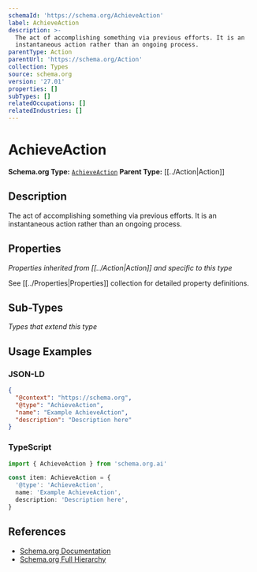 ```yaml
---
schemaId: 'https://schema.org/AchieveAction'
label: AchieveAction
description: >-
  The act of accomplishing something via previous efforts. It is an
  instantaneous action rather than an ongoing process.
parentType: Action
parentUrl: 'https://schema.org/Action'
collection: Types
source: schema.org
version: '27.01'
properties: []
subTypes: []
relatedOccupations: []
relatedIndustries: []
---
```

# AchieveAction

**Schema.org Type:** [`AchieveAction`](https://schema.org/AchieveAction)
**Parent Type:** [[../Action|Action]]

## Description

The act of accomplishing something via previous efforts. It is an instantaneous action rather than an ongoing process.

## Properties

*Properties inherited from [[../Action|Action]] and specific to this type*

See [[../Properties|Properties]] collection for detailed property definitions.

## Sub-Types

*Types that extend this type*

## Usage Examples

### JSON-LD

```json
{
  "@context": "https://schema.org",
  "@type": "AchieveAction",
  "name": "Example AchieveAction",
  "description": "Description here"
}
```

### TypeScript

```typescript
import { AchieveAction } from 'schema.org.ai'

const item: AchieveAction = {
  '@type': 'AchieveAction',
  name: 'Example AchieveAction',
  description: 'Description here',
}
```

## References

- [Schema.org Documentation](https://schema.org/AchieveAction)
- [Schema.org Full Hierarchy](https://schema.org/docs/full.html)
